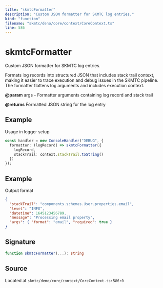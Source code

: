 ```yaml
---
title: "skmtcFormatter"
description: "Custom JSON formatter for SKMTC log entries."
kind: "function"
filename: "skmtc/deno/core/context/CoreContext.ts"
line: 586
---
```


# skmtcFormatter

Custom JSON formatter for SKMTC log entries.

Formats log records into structured JSON that includes stack trail context,
making it easier to trace execution and debug issues in the SKMTC pipeline.
The formatter flattens log arguments and includes execution context.


**@param** args - Formatter arguments containing log record and stack trail

**@returns** Formatted JSON string for the log entry


## Example

Usage in logger setup
```typescript
const handler = new ConsoleHandler("DEBUG", {
  formatter: (logRecord) => skmtcFormatter({
    logRecord,
    stackTrail: context.stackTrail.toString()
  })
});
```


## Example

Output format
```json
{
  "stackTrail": "components.schemas.User.properties.email",
  "level": "INFO",
  "datetime": 1645123456789,
  "message": "Processing email property",
  "args": { "format": "email", "required": true }
}
```

## Signature

```typescript
function skmtcFormatter(...): string
```

## Source

Located at `skmtc/deno/core/context/CoreContext.ts:586:0`
